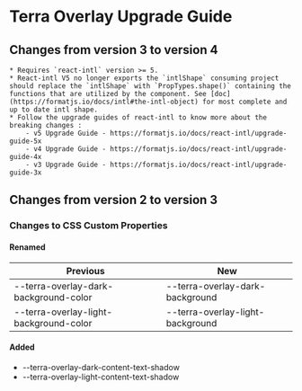 
<Badge />

# Terra Overlay Upgrade Guide

## Changes from version 3 to version 4
    * Requires `react-intl` version >= 5.
    * React-intl V5 no longer exports the `intlShape` consuming project should replace the `intlShape` with `PropTypes.shape()` containing the functions that are utilized by the component. See [doc](https://formatjs.io/docs/intl#the-intl-object) for most complete and up to date intl shape.
    * Follow the upgrade guides of react-intl to know more about the breaking changes : 
        - v5 Upgrade Guide - https://formatjs.io/docs/react-intl/upgrade-guide-5x
        - v4 Upgrade Guide - https://formatjs.io/docs/react-intl/upgrade-guide-4x
        - v3 Upgrade Guide - https://formatjs.io/docs/react-intl/upgrade-guide-3x


## Changes from version 2 to version 3

### Changes to CSS Custom Properties

#### Renamed
| Previous | New |
|-|-|
| --terra-overlay-dark-background-color | --terra-overlay-dark-background |
| --terra-overlay-light-background-color | --terra-overlay-light-background |

#### Added
* --terra-overlay-dark-content-text-shadow
* --terra-overlay-light-content-text-shadow
